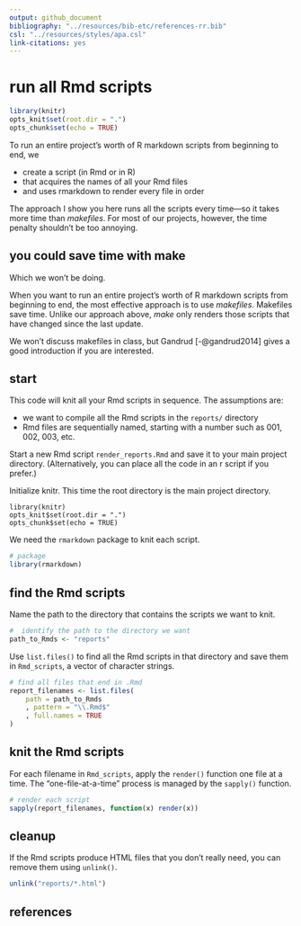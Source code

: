 ```yaml
---
output: github_document
bibliography: "../resources/bib-etc/references-rr.bib"
csl: "../resources/styles/apa.csl"
link-citations: yes
--- 
```


# run all Rmd scripts

```r
library(knitr)
opts_knit$set(root.dir = ".")
opts_chunk$set(echo = TRUE)
```

To run an entire project's worth of R markdown scripts from beginning to end, we 

- create a script (in Rmd or in R)  
- that acquires the names of all your Rmd files  
- and uses rmarkdown to render every file in order 

The approach I show you here runs all the scripts every time---so it takes more time than *makefiles*. For most of our projects, however, the time penalty shouldn't be too annoying. 

## you could save time with make 

Which we won't be doing. 

When you want to run an entire project's worth of R markdown scripts from beginning to end, the most effective approach is to use *makefiles*. Makefiles save time. Unlike our approach above, *make* only renders those scripts that have changed since the last update. 

We won't discuss makefiles in class, but Gandrud [-@gandrud2014] gives a good introduction if you are interested. 




## start 
 
This code will knit all your Rmd scripts in sequence. The assumptions are: 

- we want to compile all the Rmd scripts in the `reports/` directory 
- Rmd files are sequentially named, starting with a number such as 001, 002, 003, etc. 

Start a new Rmd script `render_reports.Rmd` and save it to your main project  directory. (Alternatively, you can place all the code in an r script if you prefer.)

Initialize knitr. This time the root directory is the main project directory. 

```
library(knitr)
opts_knit$set(root.dir = ".")
opts_chunk$set(echo = TRUE)
```

We need the `rmarkdown` package to knit each script.  

```r
# package
library(rmarkdown)
```

## find the Rmd scripts 

Name the path to the directory that contains the scripts we want to knit.   

```r
#  identify the path to the directory we want 
path_to_Rmds <- "reports"
```

Use `list.files()` to find all the Rmd scripts in that directory and save them in `Rmd_scripts`, a vector of character strings. 

```r
# find all files that end in .Rmd
report_filenames <- list.files(
	path = path_to_Rmds
	, pattern = "\\.Rmd$"
	, full.names = TRUE
)
```


## knit the Rmd scripts 

For each filename in `Rmd_scripts`, apply the `render()` function one file at a time. The "one-file-at-a-time" process is managed by the `sapply()` function. 

```r
# render each script
sapply(report_filenames, function(x) render(x))
```


## cleanup

If the Rmd scripts produce HTML files that you don't really need, you can remove them using `unlink()`. 

```r
unlink("reports/*.html")
```





## references


